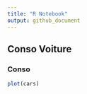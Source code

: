 ```yaml
---
title: "R Notebook"
output: github_document
---
```


## Conso Voiture

### Conso 

```r
plot(cars)
```

